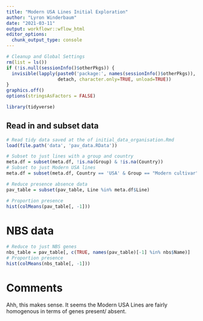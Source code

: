 ```yaml
---
title: "Modern USA Lines Initial Exploration"
author: "Lyron Winderbaum"
date: "2021-03-11"
output: workflowr::wflow_html
editor_options:
  chunk_output_type: console
---
```


```r
# Cleanup and Global Settings
rm(list = ls())
if (!is.null(sessionInfo()$otherPkgs)) {
  invisible(lapply(paste0('package:', names(sessionInfo()$otherPkgs)), 
                   detach, character.only=TRUE, unload=TRUE))
}
graphics.off()
options(stringsAsFactors = FALSE)

library(tidyverse)
```

## Read in and subset data

```r
# Read tidy data saved at the of initial_data_organisation.Rmd
load(file.path('data', 'pav_data.RData'))

# Subset to just lines with a group and country
meta.df = subset(meta.df, !is.na(Group) & !is.na(Country))
# Subset to just Modern USA lines
meta.df = subset(meta.df, Country == 'USA' & Group == "Modern cultivar")

# Reduce presence absence data
pav_table = subset(pav_table, Line %in% meta.df$Line)

# Proportion presence
hist(colMeans(pav_table[, -1]))
```


# NBS data

```r
# Reduce to just NBS genes
nbs_table = pav_table[, c(TRUE, names(pav_table)[-1] %in% nbs$Name)]
# Proportion presence
hist(colMeans(nbs_table[, -1]))
```


# Comments

Ahh, this makes sense. It seems the Modern USA Lines are fairly homogenous in 
terms of genes present/ absent.



